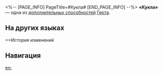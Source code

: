 <%-- [PAGE_INFO]
PageTitle=#Кукла#
[END_PAGE_INFO] --%>
{{Навык Инфобокс
|Название         = Кукла
|Изображение      = След Кукла.png
|Персонаж         = Герта
|Тип              = Доп. способность
|Возвышение       = 4
|Длительность     = 
|Описание         = Шанс избежать {{Доп эффект|эффекта контроля|10000011}} повышается на 35%.
|Свойство1        = 
|Масштабирование1 = 
}}
'''«Кукла»''' — одна из [[дополнительная способность|дополнительных способностей]] [[Герта]].

==На других языках==
{{На других языках
|en   = Puppet
|zhs  = 人偶
|zht  = 人偶
|ja   = {{Rubi|人形|にんぎょう}}
|ko   = 인형
|es   = Marioneta
|fr   = Marionnette
|ru   = Кукла
|th   = Puppet
|vi   = Con Rối
|de   = Marionette
|id   = Puppet
|pt   = Marionete
}}

==История изменений
{{История изменений|3.5}}

==Навигация==
{{Навык Навбокс|Герта}}

[[en:]]